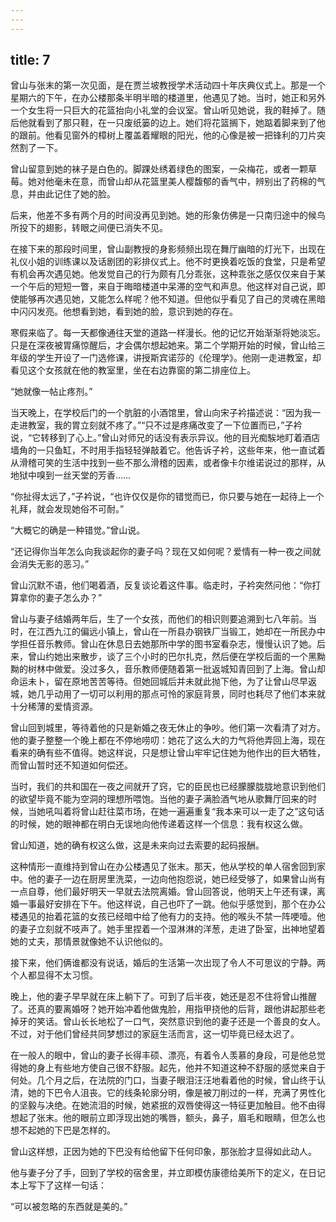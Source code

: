 ```yaml
---
---
---
```

title: 7
---



曾山与张末的第一次见面，是在贾兰坡教授学术活动四十年庆典仪式上。那是一个星期六的下午，在办公楼那条半明半暗的楼道里，他遇见了她。当时，她正和另外一个女生将一只巨大的花篮抬向小礼堂的会议室。曾山听见她说，我的鞋掉了。随后他就看到了那只鞋，在一只废纸篓的边上。她们将花篮搁下，她踮着脚来到了他的跟前。他看见窗外的樟树上覆盖着耀眼的阳光，他的心像是被一把锋利的刀片突然割了一下。

曾山留意到她的袜子是白色的。脚踝处绣着绿色的图案，一朵梅花，或者一颗草莓。她对他毫未在意，而曾山却从花篮里美人樱馥郁的香气中，辨别出了药棉的气息，并由此记住了她的脸。

后来，他差不多有两个月的时间没再见到她。她的形象仿佛是一只南归途中的候鸟所投下的翅影，转眼之间便已消失不见。

在接下来的那段时间里，曾山副教授的身影频频出现在舞厅幽暗的灯光下，出现在礼仪小姐的训练课以及话剧团的彩排仪式上。他不时更换着吃饭的食堂，只是希望有机会再次遇见她。他发觉自己的行为颇有几分乖张，这种乖张之感仅仅来自于某一个午后的短短一瞥，来自于晦暗楼道中呆滞的空气和声息。他这样对自己说，即使能够再次遇见她，又能怎么样呢？他不知道。但他似乎看见了自己的灵魂在黑暗中闪闪发亮。他想看到她，看到她的脸，意识到她的存在。

寒假来临了。每一天都像通往天堂的道路一样漫长。他的记忆开始渐渐将她淡忘。只是在深夜被胃痛惊醒后，才会偶尔想起她来。第二个学期开始的时候，曾山给三年级的学生开设了一门选修课，讲授斯宾诺莎的《伦理学》。他刚一走进教室，却看见这个女孩就在他的教室里，坐在右边靠窗的第二排座位上。

“她就像一帖止疼剂。”

当天晚上，在学校后门的一个肮脏的小酒馆里，曾山向宋子衿描述说：“因为我一走进教室，我的胃立刻就不疼了。”“只不过是疼痛改变了一下位置而已，”子衿说，“它转移到了心上。”曾山对师兄的话没有表示异议。他的目光痴騃地盯着酒店墙角的一只鱼缸，不时用手指轻轻弹敲着它。他告诉子衿，这些年来，他一直试着从滑稽可笑的生活中找到一些不那么滑稽的因素，或者像卡尔维诺说过的那样，从地狱中嗅到一丝天堂的芳香……

“你扯得太远了，”子衿说，“也许仅仅是你的错觉而已，你只要与她在一起待上一个礼拜，就会发现她俗不可耐。”

“大概它的确是一种错觉。”曾山说。

“还记得你当年怎么向我谈起你的妻子吗？现在又如何呢？爱情有一种一夜之间就会消失无影的恶习。”

曾山沉默不语，他们喝着酒，反复谈论着这件事。临走时，子衿突然问他：“你打算拿你的妻子怎么办？”

曾山与妻子结婚两年后，生了一个女孩，而他们的相识则要追溯到七八年前。当时，在江西九江的偏远小镇上，曾山在一所县办钢铁厂当锻工，她却在一所民办中学担任音乐教师。曾山在休息日去她那所中学的图书室看杂志，慢慢认识了她。后来，曾山约她出来散步，谈了三个小时的巴尔扎克，然后便在学校后面的一个黑黝黝的树林中做爱。没过多久，音乐教师便随着第一批返城知青回到了上海。曾山却命运未卜，留在原地苦苦等待。但她回城后并未就此抛下他，为了让曾山尽早返城，她几乎动用了一切可以利用的那点可怜的家庭背景，同时也耗尽了他们本来就十分稀薄的爱情资源。

曾山回到城里，等待着他的只是新婚之夜无休止的争吵。他们第一次看清了对方。他的妻子整整一个晚上都在不停地唠叨：她花了这么大的力气将他弄回上海，现在看来的确有些不值得。她这样说，只是想让曾山牢牢记住她为他作出的巨大牺牲，而曾山暂时还不知道如何偿还。

当时，我们的共和国在一夜之间就开了窍，它的臣民也已经朦朦胧胧地意识到他们的欲望毕竟不能为空洞的理想所喂饱。当他的妻子满脸酒气地从歌舞厅回来的时候，当她吼叫着将曾山赶往菜市场，在她一遍遍重复“我本来可以一走了之”这句话的时候，她的眼神都在明白无误地向他传递着这样一个信息：我有权这么做。

曾山知道，她的确有权这么做，这是未来向过去索要的起码报酬。

这种情形一直维持到曾山在办公楼遇见了张末。那天，他从学校的单人宿舍回到家中。他的妻子一边在厨房里洗菜，一边向他抱怨说，她已经受够了，如果曾山尚有一点自尊，他们最好明天一早就去法院离婚。曾山回答说，他明天上午还有课，离婚一事最好安排在下午。他这样说，自己也吓了一跳。他似乎感觉到，那个在办公楼遇见的抬着花篮的女孩已经暗中给了他有力的支持。他的喉头不禁一阵哽噎。他的妻子立刻就不吱声了。她手里捏着一个湿淋淋的洋葱，走进了卧室，出神地望着她的丈夫，那情景就像她不认识他似的。

接下来，他们俩谁都没有说话，婚后的生活第一次出现了令人不可思议的宁静。两个人都显得不太习惯。

晚上，他的妻子早早就在床上躺下了。可到了后半夜，她还是忍不住将曾山推醒了。还真的要离婚呀？她开始冲着他做鬼脸，用指甲挠他的后背，跟他讲起那些老掉牙的笑话。曾山长长地松了一口气，突然意识到他的妻子还是一个善良的女人。不过，对于他们曾经共同梦想过的家庭生活而言，这一切毕竟已经太迟了。

在一般人的眼中，曾山的妻子长得丰硕、漂亮，有着令人羡慕的身段，可是他总觉得她的身上有些地方使自己很不舒服。起先，他并不知道这种不舒服的感觉来自于何处。几个月之后，在法院的门口，当妻子眼泪汪汪地看着他的时候，曾山终于认清，她的下巴令人沮丧。它的线条轮廓分明，像是被刀削过的一样，充满了男性化的坚毅与决绝。在她流泪的时候，她紧抿的双唇使得这一特征更加触目。他不由得想起了张末。他的眼前立即浮现出她的嘴唇，额头，鼻子，眉毛和眼睛，但怎么也想不起她的下巴是怎样的。

曾山这样想，正因为她的下巴没有给他留下任何印象，那张脸才显得如此动人。

他与妻子分了手，回到了学校的宿舍里，并立即模仿康德给美所下的定义，在日记本上写下了这样一句话：

“可以被忽略的东西就是美的。”